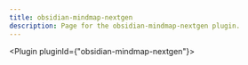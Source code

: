 ---
title: obsidian-mindmap-nextgen
description: Page for the obsidian-mindmap-nextgen plugin.
---


<Plugin pluginId={"obsidian-mindmap-nextgen"}></Plugin>